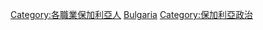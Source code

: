 {{Catnav|頁面分類|各種主題的頁面分類|按國家分類|各國人物|保加利亞人}}
{{Catnav|頁面分類|人物|各國人物|保加利亞人}}

{{catmore|保加利亚政治}}
{{Commons category|Politicians of Bulgaria}}

[[Category:各職業保加利亞人|Category:各職業保加利亞人]]
[[Category:欧洲各国政治人物|Bulgaria]]
[[Category:保加利亞政治|Category:保加利亞政治]]